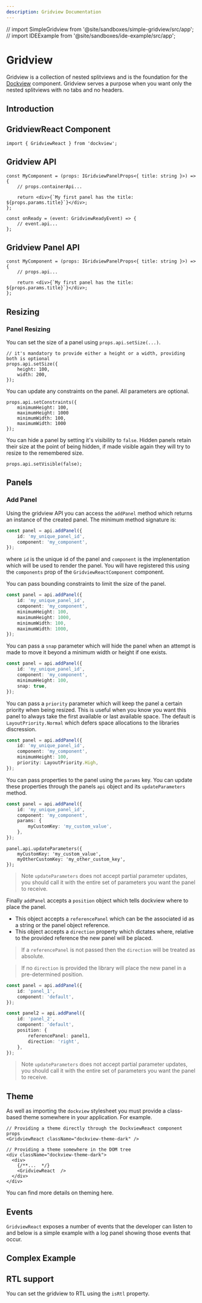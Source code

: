 ```yaml
---
description: Gridview Documentation
---
```


// import SimpleGridview from '@site/sandboxes/simple-gridview/src/app';
// import IDEExample from '@site/sandboxes/ide-example/src/app';

# Gridview

Gridview is a collection of nested splitviews and is the foundation for the [Dockview](./dockview) component.
Gridview serves a purpose when you want only the nested splitviews with no tabs and no headers.

## Introduction

<MultiFrameworkContainer
    height={600}
    sandboxId="simple-gridview"
    react={SimpleGridview}
/>

## GridviewReact Component

```tsx
import { GridviewReact } from 'dockview';
```

<DocRef declaration="IGridviewReactProps" />

## Gridview API

```tsx
const MyComponent = (props: IGridviewPanelProps<{ title: string }>) => {
    // props.containerApi...

    return <div>{`My first panel has the title: ${props.params.title}`}</div>;
};
```

```tsx
const onReady = (event: GridviewReadyEvent) => {
    // event.api...
};
```

<DocRef declaration="GridviewApi" />

## Gridview Panel API

```tsx
const MyComponent = (props: IGridviewPanelProps<{ title: string }>) => {
    // props.api...

    return <div>{`My first panel has the title: ${props.params.title}`}</div>;
};
```

<DocRef declaration="GridviewPanelApi" />

## Resizing

### Panel Resizing

You can set the size of a panel using `props.api.setSize(...)`.

```tsx
// it's mandatory to provide either a height or a width, providing both is optional
props.api.setSize({
    height: 100,
    width: 200,
});
```

You can update any constraints on the panel. All parameters are optional.

```tsx
props.api.setConstraints({
    minimumHeight: 100,
    maximumHeight: 1000
    minimumWidth: 100,
    maximumWidth: 1000
});
```

You can hide a panel by setting it's visibility to `false`. Hidden panels retain their size
at the point of being hidden, if made visible again they will try to resize to the remembered size.

```tsx
props.api.setVisible(false);
```

## Panels

### Add Panel

Using the gridview API you can access the `addPanel` method which returns an instance of the created panel.
The minimum method signature is:

```ts
const panel = api.addPanel({
    id: 'my_unique_panel_id',
    component: 'my_component',
});
```

where `id` is the unique id of the panel and `component` is the implenentation which
will be used to render the panel. You will have registered this using the `components` prop of the `GridviewReactComponent` component.

You can pass bounding constraints to limit the size of the panel.

```ts
const panel = api.addPanel({
    id: 'my_unique_panel_id',
    component: 'my_component',
    minimumHeight: 100,
    maximumHeight: 1000,
    minimumWidth: 100,
    maximumWidth: 1000,
});
```

You can pass a `snap` parameter which will hide the panel when an attempt is made to move it beyond a minimum width or height if one exists.

```ts
const panel = api.addPanel({
    id: 'my_unique_panel_id',
    component: 'my_component',
    minimumHeight: 100,
    snap: true,
});
```

You can pass a `priority` parameter which will keep the panel a certain priority when being resized. This is useful when you know you want this
panel to always take the first available or last available space. The default is `LayoutPriority.Normal` which defers space allocations to the libraries discression.

```ts
const panel = api.addPanel({
    id: 'my_unique_panel_id',
    component: 'my_component',
    minimumHeight: 100,
    priority: LayoutPriority.High,
});
```

You can pass properties to the panel using the `params` key.
You can update these properties through the panels `api` object and its `updateParameters` method.

```ts
const panel = api.addPanel({
    id: 'my_unique_panel_id',
    component: 'my_component',
    params: {
        myCustomKey: 'my_custom_value',
    },
});
```

```tsx
panel.api.updateParameters({
    myCustomKey: 'my_custom_value',
    myOtherCustomKey: 'my_other_custom_key',
});
```

> Note `updateParameters` does not accept partial parameter updates, you should call it with the entire set of parameters
> you want the panel to receive.

Finally `addPanel` accepts a `position` object which tells dockview where to place the panel.

-   This object accepts a `referencePanel` which can be the associated id as a string
    or the panel object reference.
-   This object accepts a `direction` property which dictates where,
    relative to the provided reference the new panel will be placed.

> If a `referencePanel` is not passed then the `direction` will be treated as absolute.

> If no `direction` is provided the library will place the new panel in a pre-determined position.

```ts
const panel = api.addPanel({
    id: 'panel_1',
    component: 'default',
});

const panel2 = api.addPanel({
    id: 'panel_2',
    component: 'default',
    position: {
        referencePanel: panel1,
        direction: 'right',
    },
});
```

> Note `updateParameters` does not accept partial parameter updates, you should call it with the entire set of parameters
> you want the panel to receive.

## Theme

As well as importing the `dockview` stylesheet you must provide a class-based theme somewhere in your application. For example.

```tsx
// Providing a theme directly through the DockviewReact component props
<GridviewReact className="dockview-theme-dark" />

// Providing a theme somewhere in the DOM tree
<div className="dockview-theme-dark">
  <div>
    {/**...  */}
    <GridviewReact  />
  </div>
</div>
```

You can find more details on theming <Link to="../theme">here</Link>.

## Events

`GridviewReact` exposes a number of events that the developer can listen to and below is a simple example with a log panel showing those events that occur.

<EventsGridview />

## Complex Example

<MultiFrameworkContainer
    height={600}
    sandboxId="editor-gridview"
    react={EditorGridview}
    hideThemePicker={true}
/>

## RTL support

You can set the gridview to RTL using the `isRtl` property.

<MultiFrameworkContainer
    height={600}
    sandboxId="simple-gridview"
    react={SimpleGridview}
    isRtl={true}
/>
